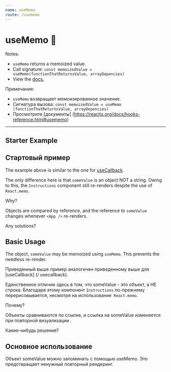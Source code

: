 ```yaml
---
name: useMemo
route: /usememo
---
```



# useMemo 🎒

Notes:
 - `useMemo` returns a memoized value.
 - Call signature: `const memoizedValue = useMemo(functionThatReturnsValue, arrayDepencies)`
 - View the [docs.](https://reactjs.org/docs/hooks-reference.html#usememo)
 
 
 Примечания:
  - `useMemo` возвращает мемоизированное значение.
  - Сигнатура вызова: `const memoizedValue = useMemo (functionThatReturnsValue, arrayDepencies)`
  - Просмотрите [документы] (https://reactjs.org/docs/hooks-reference.html#usememo)
  
--- 

## Starter Example

## Стартовый пример

<Editor noInline code={Starter} />

The example above is similar to the one for [useCallback](/usecallback). 

The only difference here is that `someValue` is an object NOT a string. 
Owing to this, the `Instructions` component still re-renders despite the use of `React.memo`.

Why? 

Objects are compared by reference, and the reference to `someValue` changes whenever `<App />` re-renders.

Any solutions?

## Basic Usage

The object, `someValue` may be memoized using `useMemo`. This prevents the needless re-render.

Приведенный выше пример аналогичен приведенному выше для [useCallback] (/ usecallback).

Единственное отличие здесь в том, что someValue - это объект, а НЕ строка.
Благодаря этому компонент `Instructions` по-прежнему перерисовывается, несмотря на использование` React.memo`.

Почему?

Объекты сравниваются по ссылке, и ссылка на someValue изменяется при повторной визуализации <App />.

Какие-нибудь решения?

## Основное использование

Объект someValue можно запоминать с помощью useMemo. Это предотвращает ненужный повторный рендеринг.

<Editor noInline code={Basic} />
